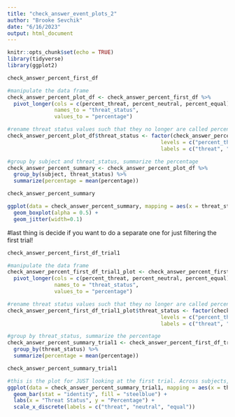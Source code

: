```yaml
---
title: "check_answer_event_plots_2"
author: "Brooke Sevchik"
date: "6/16/2023"
output: html_document
---
```


```r
knitr::opts_chunk$set(echo = TRUE)
library(tidyverse)
library(ggplot2)
```

```r
check_answer_percent_first_df

#manipulate the data frame
check_answer_percent_plot_df <- check_answer_percent_first_df %>%
  pivot_longer(cols = c(percent_threat, percent_neutral, percent_equal),
               names_to = "threat_status",
               values_to = "percentage")

#rename threat status values such that they no longer are called percent_
check_answer_percent_plot_df$threat_status <- factor(check_answer_percent_plot_df$threat_status,
                                                 levels = c("percent_threat", "percent_neutral", "percent_equal"),
                                                 labels = c("threat", "neutral", "equal"))

#group by subject and threat_status, summarize the percentage
check_answer_percent_summary <- check_answer_percent_plot_df %>%
  group_by(subject, threat_status) %>%
  summarize(percentage = mean(percentage))

check_answer_percent_summary
```

```r
ggplot(data = check_answer_percent_summary, mapping = aes(x = threat_status, y = percentage, fill = threat_status)) +
  geom_boxplot(alpha = 0.5) +
  geom_jitter(width=0.1)
```




#last thing is decide if you want to do a separate one for just filtering the first trial!

```r
check_answer_percent_first_df_trial1

#manipulate the data frame
check_answer_percent_first_df_trial1_plot <- check_answer_percent_first_df_trial1 %>%
  pivot_longer(cols = c(percent_threat, percent_neutral, percent_equal),
               names_to = "threat_status",
               values_to = "percentage")

#rename threat status values such that they no longer are called percent_
check_answer_percent_first_df_trial1_plot$threat_status <- factor(check_answer_percent_first_df_trial1_plot$threat_status,
                                                 levels = c("percent_threat", "percent_neutral", "percent_equal"),
                                                 labels = c("threat", "neutral", "equal"))

#group by threat_status, summarize the percentage
check_answer_percent_summary_trial1 <- check_answer_percent_first_df_trial1_plot %>%
  group_by(threat_status) %>%
  summarize(percentage = mean(percentage))

check_answer_percent_summary_trial1
```



```r
#this is the plot for JUST looking at the first trial. Across subjects, decide which
ggplot(data = check_answer_percent_summary_trial1, mapping = aes(x = threat_status, y = percentage)) +
  geom_bar(stat = "identity", fill = "steelblue") +
  labs(x = "Threat Status", y = "Percentage") +
  scale_x_discrete(labels = c("threat", "neutral", "equal")) 
```








